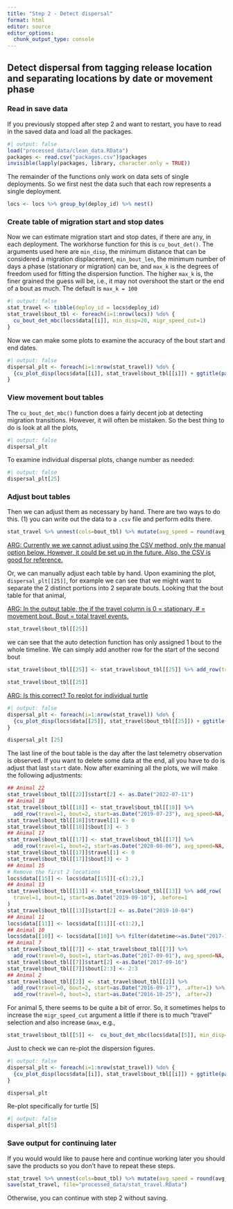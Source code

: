 ```yaml
---
title: "Step 2 - Detect dispersal"
format: html
editor: source
editor_options: 
  chunk_output_type: console
---
```


## Detect dispersal from tagging release location and separating locations by date or movement phase

### Read in save data

If you previously stopped after step 2 and want to restart, you have to read in the saved data and load all the packages.

```r
#| output: false
load("processed_data/clean_data.RData")
packages <- read.csv("packages.csv")$packages
invisible(lapply(packages, library, character.only = TRUE))
```

The remainder of the functions only work on data sets of single deployments. So we first nest the data such that each row represents a single deployment.

```r
locs <- locs %>% group_by(deploy_id) %>% nest()
```

### Create table of migration start and stop dates

Now we can estimate migration start and stop dates, if there are any, in each deployment. The workhorse function for this is `cu_bout_det()`. The arguments used here are `min_disp`, the minimum distance that can be considered a migration displacement, `min_bout_len`, the minimum number of days a phase (stationary or migration) can be, and `max_k` is the degrees of freedom used for fitting the dispersion function. The higher `max_k` is, the finer grained the guess will be, i.e., it may not overshoot the start or the end of a bout as much. The default is `max_k = 100`

```r
#| output: false
stat_travel <- tibble(deploy_id = locs$deploy_id)
stat_travel$bout_tbl <- foreach(i=1:nrow(locs)) %do% {
  cu_bout_det_mbc(locs$data[[i]], min_disp=20, migr_speed_cut=1)
}
```

Now we can make some plots to examine the accuracy of the bout start and end dates.

```r
#| output: false
dispersal_plt <- foreach(i=1:nrow(stat_travel)) %do% {
  {cu_plot_disp(locs$data[[i]], stat_travel$bout_tbl[[i]]) + ggtitle(paste0("ID:",locs$deploy_id[[i]], " / row: ", i))} %>% ggplotly()
}
```

### View movement bout tables

The `cu_bout_det_mbc()` function does a fairly decent job at detecting migration transitions. However, it will often be mistaken. So the best thing to do is look at all the plots,

```r
#| output: false
dispersal_plt
```

To examine individual dispersal plots, change number as needed:

```r
#| output: false
dispersal_plt[25]
```

### Adjust bout tables

Then we can adjust them as necessary by hand. There are two ways to do this. (1) you can write out the data to a `.csv` file and perform edits there.

```r
stat_travel %>% unnest(cols=bout_tbl) %>% mutate(avg_speed = round(avg_speed,2)) %>% write_csv("processed_data/stat_travel.csv")
```

[ARG: Currently we we cannot adjust using the CSV method, only the manual option below. However, it could be set up in the future. Also, the CSV is good for reference.]{.underline}

Or, we can manually adjust each table by hand. Upon examining the plot, `dispersal_plt[[25]]`, for example we can see that we might want to separate the 2 distinct portions into 2 separate bouts. Looking that the bout table for that animal,

[ARG: In the output table, the if the travel column is 0 = stationary, \# = movement bout. Bout = total travel events.]{.underline}

```r
stat_travel$bout_tbl[[25]]
```

we can see that the auto detection function has only assigned 1 bout to the whole timeline. We can simply add another row for the start of the second bout

```r
stat_travel$bout_tbl[[25]] <- stat_travel$bout_tbl[[25]] %>% add_row(travel=0, bout=2, start=as.Date("2022-06-04"), avg_speed=NA, .after=1)

stat_travel$bout_tbl[[25]]
```

[ARG: Is this correct? To replot for individual turtle]{.underline}

```r
#| output: false
dispersal_plt <- foreach(i=1:nrow(stat_travel)) %do% {
  {cu_plot_disp(locs$data[[25]], stat_travel$bout_tbl[[25]]) + ggtitle(paste0("ID:",locs$deploy_id[[25]], " / row: ", i))} %>% ggplotly()
}

dispersal_plt [25]
```

The last line of the bout table is the day after the last telemetry observation is observed. If you want to delete some data at the end, all you have to do is adjust that last `start` date. Now after examining all the plots, we will make the following adjustments:

```r
## Animal 22
stat_travel$bout_tbl[[22]]$start[2] <- as.Date("2022-07-11")
## Animal 18
stat_travel$bout_tbl[[18]] <- stat_travel$bout_tbl[[18]] %>% 
  add_row(travel=1, bout=2, start=as.Date("2019-07-23"), avg_speed=NA, .after=1)
stat_travel$bout_tbl[[18]]$travel[1] <- 0
stat_travel$bout_tbl[[18]]$bout[3] <- 3
## Animal 17
stat_travel$bout_tbl[[17]] <- stat_travel$bout_tbl[[17]] %>% 
  add_row(travel=1, bout=2, start=as.Date("2020-08-06"), avg_speed=NA, .after=1)
stat_travel$bout_tbl[[17]]$travel[1] <- 0
stat_travel$bout_tbl[[17]]$bout[3] <- 3
## Animal 15
# Remove the first 2 locations
locs$data[[15]] <- locs$data[[15]][-c(1:2),]
## Animal 13
stat_travel$bout_tbl[[13]] <- stat_travel$bout_tbl[[13]] %>% add_row(
  travel=1, bout=1, start=as.Date("2019-09-10"), .before=1
)
stat_travel$bout_tbl[[13]]$start[2] <- as.Date("2019-10-04")
## Animal 11
locs$data[[11]] <- locs$data[[11]][-c(1:2),]
## Animal 10
locs$data[[10]] <- locs$data[[10]] %>% filter(datetime<=as.Date("2017-10-11"))
## Animal 7
stat_travel$bout_tbl[[7]] <- stat_travel$bout_tbl[[7]] %>% 
  add_row(travel=0, bout=1, start=as.Date("2017-09-01"), avg_speed=NA, .before=1)
stat_travel$bout_tbl[[7]]$start[2] <-as.Date("2017-09-16")
stat_travel$bout_tbl[[7]]$bout[2:3] <- 2:3
## Animal 2
stat_travel$bout_tbl[[2]] <- stat_travel$bout_tbl[[2]] %>% 
  add_row(travel=0, bout=2, start=as.Date("2016-09-17"), .after=1) %>% 
  add_row(travel=0, bout=3, start=as.Date("2016-10-25"), .after=2)
```

For animal 5, there seems to be quite a bit of error. So, it sometimes helps to increase the `migr_speed_cut` argument a little if there is to much "travel" selection and also increase `Gmax`, e.g.,

```r
stat_travel$bout_tbl[[5]] <-  cu_bout_det_mbc(locs$data[[5]], min_disp=20, migr_speed_cut=1.25, Gmax=5)
```

Just to check we can re-plot the dispersion figures.

```r
#| output: false
dispersal_plt <- foreach(i=1:nrow(stat_travel)) %do% {
  {cu_plot_disp(locs$data[[i]], stat_travel$bout_tbl[[i]]) + ggtitle(paste0("ID:",locs$deploy_id[[i]], " / row: ", i))} %>% ggplotly()
}

dispersal_plt 
```

Re-plot specifically for turtle \[5\]

```r
#| output: false
dispersal_plt[5]
```

### Save output for continuing later

If you would would like to pause here and continue working later you should save the products so you don't have to repeat these steps.

```r
stat_travel %>% unnest(cols=bout_tbl) %>% mutate(avg_speed = round(avg_speed,2)) %>% write_csv("processed_data/stat_travel.csv")
save(stat_travel, file="processed_data/stat_travel.RData")
```

Otherwise, you can continue with step 2 without saving.

